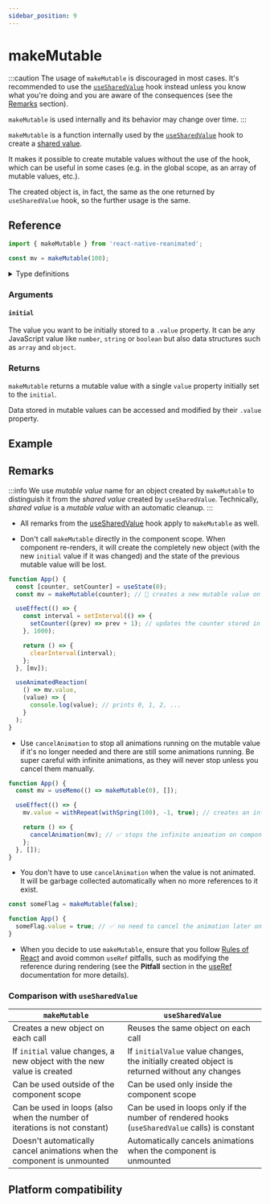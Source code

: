 ```yaml
---
sidebar_position: 9
---
```



# makeMutable

:::caution
The usage of `makeMutable` is discouraged in most cases. It's recommended to use the [`useSharedValue`](/docs/core/useSharedValue) hook instead unless you know what you're doing and you are aware of the consequences (see the [Remarks](#remarks) section).

`makeMutable` is used internally and its behavior may change over time.
:::

`makeMutable` is a function internally used by the [`useSharedValue`](/docs/core/useSharedValue) hook to create a [shared value](/docs/fundamentals/glossary#shared-value).

It makes it possible to create mutable values without the use of the hook, which can be useful in some cases (e.g. in the global scope, as an array of mutable values, etc.).

The created object is, in fact, the same as the one returned by `useSharedValue` hook, so the further usage is the same.

## Reference

```javascript
import { makeMutable } from 'react-native-reanimated';

const mv = makeMutable(100);
```

<details>
<summary>Type definitions</summary>

```typescript
interface SharedValue<Value = unknown> {
  value: Value;
  addListener: (listenerID: number, listener: (value: Value) => void) => void;
  removeListener: (listenerID: number) => void;
  modify: (
    modifier?: <T extends Value>(value: T) => T,
    forceUpdate?: boolean
  ) => void;
}

function makeMutable<Value>(initial: Value): SharedValue<Value>;
```

</details>

### Arguments

#### `initial`

The value you want to be initially stored to a `.value` property. It can be any JavaScript value like `number`, `string` or `boolean` but also data structures such as `array` and `object`.

### Returns

`makeMutable` returns a mutable value with a single `value` property initially set to the `initial`.

Data stored in mutable values can be accessed and modified by their `.value` property.

## Example


<InteractiveExample src={MakeMutableSrc} component={MakeMutable} showCode />

## Remarks

:::info
We use _mutable value_ name for an object created by `makeMutable` to distinguish it from the _shared value_ created by `useSharedValue`. Technically, _shared value_ is a _mutable value_ with an automatic cleanup.
:::

- All remarks from the [useSharedValue](/docs/core/useSharedValue) hook apply to `makeMutable` as well.

- Don't call `makeMutable` directly in the component scope. When component re-renders, it will create the completely new object (with the new `initial` value if it was changed) and the state of the previous mutable value will be lost.

<Indent>

```javascript
function App() {
  const [counter, setCounter] = useState(0);
  const mv = makeMutable(counter); // 🚨 creates a new mutable value on each render

  useEffect(() => {
    const interval = setInterval(() => {
      setCounter((prev) => prev + 1); // updates the counter stored in the component state
    }, 1000);

    return () => {
      clearInterval(interval);
    };
  }, [mv]);

  useAnimatedReaction(
    () => mv.value,
    (value) => {
      console.log(value); // prints 0, 1, 2, ...
    }
  );
}
```

</Indent>

- Use `cancelAnimation` to stop all animations running on the mutable value if it's no longer needed and there are still some animations running. Be super careful with infinite animations, as they will never stop unless you cancel them manually.

<Indent>

```javascript
function App() {
  const mv = useMemo(() => makeMutable(0), []);

  useEffect(() => {
    mv.value = withRepeat(withSpring(100), -1, true); // creates an infinite animation

    return () => {
      cancelAnimation(mv); // ✅ stops the infinite animation on component unmount
    };
  }, []);
}
```

</Indent>

- You don't have to use `cancelAnimation` when the value is not animated. It will be garbage collected automatically when no more references to it exist.

<Indent>

```javascript
const someFlag = makeMutable(false);

function App() {
  someFlag.value = true; // ✅ no need to cancel the animation later on
}
```

</Indent>

- When you decide to use `makeMutable`, ensure that you follow [Rules of React](https://react.dev/reference/rules) and avoid common `useRef` pitfalls, such as modifying the reference during rendering (see the **Pitfall** section in the [useRef](https://react.dev/reference/react/useRef) documentation for more details).

### Comparison with `useSharedValue`

| `makeMutable`                                                             | `useSharedValue`                                                                               |
| ------------------------------------------------------------------------- | ---------------------------------------------------------------------------------------------- |
| Creates a new object on each call                                         | Reuses the same object on each call                                                            |
| If `initial` value changes, a new object with the new value is created    | If `initialValue` value changes, the initially created object is returned without any changes  |
| Can be used outside of the component scope                                | Can be used only inside the component scope                                                    |
| Can be used in loops (also when the number of iterations is not constant) | Can be used in loops only if the number of rendered hooks (`useSharedValue` calls) is constant |
| Doesn't automatically cancel animations when the component is unmounted   | Automatically cancels animations when the component is unmounted                               |

## Platform compatibility

<PlatformCompatibility android ios web />
